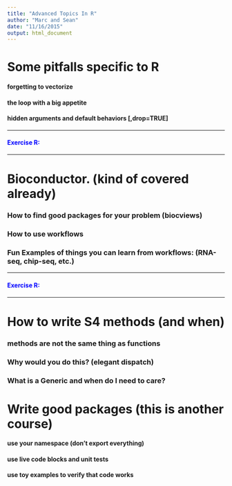 ```yaml
---
title: "Advanced Topics In R"
author: "Marc and Sean"
date: "11/16/2015"
output: html_document
---
```


# Some pitfalls specific to R
#### forgetting to vectorize
#### the loop with a big appetite
#### hidden arguments and default behaviors [,drop=TRUE]

***
####  <span style="color:blue">__Exercise R:__</span> 
***


# Bioconductor. (kind of covered already)
### How to find good packages for your problem (biocviews)

### How to use workflows
### Fun Examples of things you can learn from workflows: (RNA-seq, chip-seq, etc.)

***
####  <span style="color:blue">__Exercise R:__</span> 
***


# How to write S4 methods (and when)
### methods are not the same thing as functions
### Why would you do this? (elegant dispatch)
### What is a Generic and when do I need to care?


# Write good packages (this is another course)
#### use your namespace (don't export everything)
#### use live code blocks and unit tests
#### use toy examples to verify that code works
 


